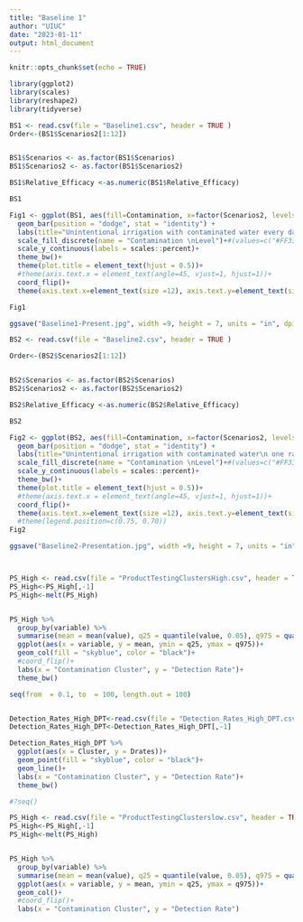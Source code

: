 ```yaml
---
title: "Baseline 1"
author: "UIUC"
date: "2023-01-11"
output: html_document
---
```


```r
knitr::opts_chunk$set(echo = TRUE)
```

```r

library(ggplot2)
library(scales)
library(reshape2)
library(tidyverse)

```

```r
BS1 <- read.csv(file = "Baseline1.csv", header = TRUE )
Order<-(BS1$Scenarios2[1:12])


BS1$Scenarios <- as.factor(BS1$Scenarios)
BS1$Scenarios2 <- as.factor(BS1$Scenarios2)

BS1$Relative_Efficacy <-as.numeric(BS1$Relative_Efficacy)

BS1

Fig1 <- ggplot(BS1, aes(fill=Contamination, x=factor(Scenarios2, levels = rev(Order)), y=Relative_Efficacy)) + 
  geom_bar(position = "dodge", stat = "identity") + 
  labs(title="Unintentional irrigation with contaminated water every day of a growing cycle", y="Fraction of oocysts rejected by sampling scenario", x="Sampling Scenario")+
  scale_fill_discrete(name = "Contamination \nLevel")+#(values=c("#FF3366","#99CCFF")) +
  scale_y_continuous(labels = scales::percent)+
  theme_bw()+
  theme(plot.title = element_text(hjust = 0.5))+
  #theme(axis.text.x = element_text(angle=45, vjust=1, hjust=1))+
  coord_flip()+
  theme(axis.text.x=element_text(size =12), axis.text.y=element_text(size =12),axis.title = element_text(size = 12))

Fig1

ggsave("Baseline1-Present.jpg", width =9, height = 7, units = "in", dpi = 300)


```

```r

BS2 <- read.csv(file = "Baseline2.csv", header = TRUE )

Order<-(BS2$Scenarios2[1:12])


BS2$Scenarios <- as.factor(BS2$Scenarios)
BS2$Scenarios2 <- as.factor(BS2$Scenarios2)

BS2$Relative_Efficacy <-as.numeric(BS2$Relative_Efficacy)

BS2

Fig2 <- ggplot(BS2, aes(fill=Contamination, x=factor(Scenarios2, levels = rev(Order)), y=Relative_Efficacy)) + 
  geom_bar(position = "dodge", stat = "identity") + 
  labs(title="Unintentional irrigation with contaminated water\n one random day during the growing cycle", y="Fraction of oocysts rejected by sampling scenario", x="Sampling Scenario")+
  scale_fill_discrete(name = "Contamination \nLevel")+#(values=c("#FF3366","#99CCFF")) +
  scale_y_continuous(labels = scales::percent)+
  theme_bw()+
  theme(plot.title = element_text(hjust = 0.5))+
  #theme(axis.text.x = element_text(angle=45, vjust=1, hjust=1))+
  coord_flip()+
  theme(axis.text.x=element_text(size =12), axis.text.y=element_text(size =12),axis.title = element_text(size = 12))
  #theme(legend.position=c(0.75, 0.70))
Fig2

ggsave("Baseline2-Presentation.jpg", width =9, height = 7, units = "in", dpi = 300)




```



```r
PS_High <- read.csv(file = "ProductTestingClustersHigh.csv", header = TRUE )
PS_High<-PS_High[,-1]
PS_High<-melt(PS_High)


PS_High %>% 
  group_by(variable) %>% 
  summarise(mean = mean(value), q25 = quantile(value, 0.05), q975 = quantile(value, 0.95)) %>% 
  ggplot(aes(x = variable, y = mean, ymin = q25, ymax = q975))+
  geom_col(fill = "skyblue", color = "black")+
  #coord_flip()+
  labs(x = "Contamination Cluster", y = "Detection Rate")+
  theme_bw()

seq(from  = 0.1, to  = 100, length.out = 100)


Detection_Rates_High_DPT<-read.csv(file = "Detection_Rates_High_DPT.csv")
Detection_Rates_High_DPT<-Detection_Rates_High_DPT[,-1]

Detection_Rates_High_DPT %>% 
  ggplot(aes(x = Cluster, y = Drates))+
  geom_point(fill = "skyblue", color = "black")+
  geom_line()+
  labs(x = "Contamination Cluster", y = "Detection Rate")+
  theme_bw()

#?seq()
```

```r
PS_High <- read.csv(file = "ProductTestingClusterslow.csv", header = TRUE )
PS_High<-PS_High[,-1]
PS_High<-melt(PS_High)


PS_High %>% 
  group_by(variable) %>% 
  summarise(mean = mean(value), q25 = quantile(value, 0.05), q975 = quantile(value, 0.95)) %>% 
  ggplot(aes(x = variable, y = mean, ymin = q25, ymax = q975))+
  geom_col()+
  #coord_flip()+
  labs(x = "Contamination Cluster", y = "Detection Rate")
```

